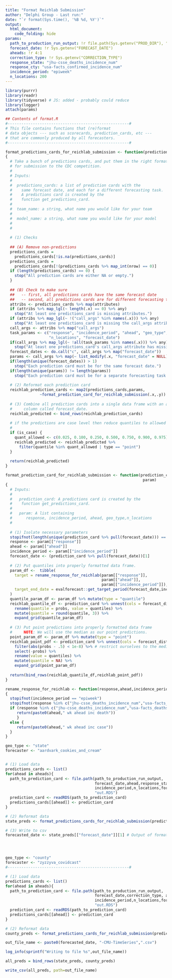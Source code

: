 ```yaml
---
title: "Format Reichlab Submission"
author: "Delphi Group - Last run:"
date: "`r format(Sys.time(), '%B %d, %Y')`"
output:
  html_document:
    code_folding: hide
params:
  path_to_production_run_output: !r file.path(Sys.getenv("PROD_DIR"), "forecaster_predictions")
  forecast_date: !r Sys.getenv("FORECAST_DATE")
  aheads: !r 4:1
  correction_type: !r Sys.getenv("CORRECTION_TYPE")
  response_state: "jhu-csse_deaths_incidence_num"
  response_cty: "usa-facts_confirmed_incidence_num"
  incidence_period: "epiweek"
  n_locations: 200
---
```


```r
library(purrr)
library(readr)
library(tidyverse) # JS: added - probably could reduce
library(logger)
attach(params)
```

```r
## Contents of format.R
#-----------------------------------------------------#
# This file contains functions that (re)format
# data objects --- such as scorecards, prediction_cards, etc ---
# that are commonly produced by all forecasters.
#-----------------------------------------------------#

format_predictions_cards_for_reichlab_submission <- function(predictions_cards, is_case = FALSE)
{
  # Take a bunch of predictions cards, and put them in the right format
  # for submission to the CDC competition.
  # 
  # Inputs:
  #
  #  predictions_cards: a list of prediction cards with the
  #    same forecast date, and each for a different forecasting task.
  #    A predictions card is created by the 
  #    function get_predictions_card.
  #
  #  team_name: a string, what name you would like for your team
  #
  #  model_name: a string, what name you would like for your model
  #
  #  
  
  # (1) Checks
  
  ## (A) Remove non-predictions
  predictions_cards =
    predictions_cards[!is.na(predictions_cards)]
  predictions_cards =
    predictions_cards[!(predictions_cards %>% map_int(nrow) == 0)]
  if (length(predictions_cards) == 0) {
    stop("All prediction cards are either NA or empty.")
  }
  
  ## (B) Check to make sure
  ##   -- first, all predictions cards have the same forecast date
  ##   -- second, all predictions cards are for different forecasting tasks
  attribs <- predictions_cards %>% map(attributes)
  if (attribs %>% map_lgl(~ length(.x) == 0) %>% any)
    stop("At least one predictions_card is missing attributes.")
  if (attribs %>% map_lgl(~ !("call_args" %in% names(.x))) %>% any)
    stop("At least one predictions_card is missing the call_args attribute.")
  call_args <- attribs %>% map("call_args")
  task_params <- c("response", "incidence_period", "ahead", "geo_type",
                   "n_locations", "forecast_date") 
  if(call_args %>% map_lgl(~ !all(task_params %in% names(.x))) %>% any)
    stop("At least one predictions_card's call_args attribute has missing info.")
  forecast_dates <- do.call("c", call_args %>% map("forecast_date"))
  params <- call_args %>% map(~ list_modify(.x, "forecast_date" = NULL))
  if(length(unique(forecast_dates)) > 1)
    stop("Each prediction card must be for the same forecast date.")
  if(length(unique(params)) != length(params))
    stop("Each prediction card must be for a separate forecasting task.")
  
  # (2) Reformat each prediction card
  reichlab_prediction_cards <- map2(predictions_cards,params, 
               ~format_prediction_card_for_reichlab_submission(.x,.y))
  
  # (3) Combine all prediction cards into a single data frame with an additional
  #     column called forecast_date.
  reichlab_predicted <- bind_rows(reichlab_prediction_cards)
  
  # if the predictions are case level then reduce quantiles to allowed
  #
  if (is_case) {
    quant_allowed <- c(0.025, 0.100, 0.250, 0.500, 0.750, 0.900, 0.975)
    reichlab_predicted <- reichlab_predicted %>% 
      filter(quantile %in% quant_allowed | type == "point")
  }  
  
  return(reichlab_predicted)
}

format_prediction_card_for_reichlab_submission <- function(prediction_card,
                                                            param)
{
  # Inputs:
  # 
  #   prediction_card: A predictions card is created by the 
  #    function get_predictions_card.
  # 
  #   param: A list containing
  #      response, incidence_period, ahead, geo_type,n_locations
  #
  
  # (1) Isolate necessary parameters
  stopifnot(length(unique(prediction_card %>% pull(forecast_date))) == 1)
  response <- param[["response"]]
  ahead <- param[["ahead"]]
  incidence_period <- param[["incidence_period"]]
  forecast_date <- (prediction_card %>% pull(forecast_date))[1]
  
  # (2) Put quantiles into properly formatted data frame.
  param_df <-  tibble(
    target = rename_response_for_reichlab(param[["response"]],
                                          param[["ahead"]],
                                          param[["incidence_period"]]),
    target_end_date = evalforecast::get_target_period(forecast_date,incidence_period,ahead)[["end"]],
  )
  quantile_param_df <- param_df %>% mutate(type = "quantile")
  reichlab_quantile_df <- prediction_card %>% unnest(cols = forecast_distribution) %>%
    rename(quantile = probs, value = quantiles) %>%
    mutate(quantile = round(quantile, 3)) %>%
    expand_grid(quantile_param_df)
  
  # (3) Put point predictions into properly formatted data frame
  #     NOTE: We will use the median as our point predictions.
  point_param_df <- param_df %>% mutate(type = "point")
  reichlab_point_pdf <- prediction_card %>% unnest(cols = forecast_distribution) %>%
    filter(abs(probs - .5) < 1e-8) %>% # restrict ourselves to the median
    select(-probs) %>%
    rename(value = quantiles) %>%
    mutate(quantile = NA) %>%
    expand_grid(point_param_df)
  
  return(bind_rows(reichlab_quantile_df,reichlab_point_pdf))
}

rename_response_for_reichlab <- function(response,ahead,incidence_period)
{
  stopifnot(incidence_period == "epiweek")
  stopifnot(response %in% c("jhu-csse_deaths_incidence_num","usa-facts_confirmed_incidence_num","usa-facts_deaths_incidence_num"))
  if (response %in% c("jhu-csse_deaths_incidence_num","usa-facts_deaths_incidence_num")) {
     return(paste0(ahead," wk ahead inc death"))
     }
  else {
     return(paste0(ahead," wk ahead inc case"))
  }
}
```

```r

geo_type <- "state"
forecaster <- "aardvark_cookies_and_cream"


# (1) Load data
predictions_cards <- list()
for(ahead in aheads){
  path_to_prediction_card <- file.path(path_to_production_run_output,
                                       forecast_date,ahead,response_state,geo_type,
                                       incidence_period,n_locations,forecaster,
                                       "out.RDS")
  prediction_card <- readRDS(path_to_prediction_card)
  predictions_cards[[ahead]] <- prediction_card
}

# (2) Reformat data
state_preds <- format_predictions_cards_for_reichlab_submission(predictions_cards)

# (3) Write to csv
forecasted_date <- state_preds[["forecast_date"]][1] # Output of format_predictions_cards_for_reichlab_submission guarantees they will all be the same.




geo_type <- "county"
forecaster <- "zyzzyva_covidcast"
#-----------------------------------------------------#

# (1) Load data
predictions_cards <- list()
for(ahead in aheads){
  path_to_prediction_card <- file.path(path_to_production_run_output,
                                       forecast_date,correction_type, ahead,response_cty,geo_type,
                                       incidence_period,n_locations,forecaster,
                                       "out.RDS")
  prediction_card <- readRDS(path_to_prediction_card)
  predictions_cards[[ahead]] <- prediction_card
}

# (2) Reformat data
county_preds <- format_predictions_cards_for_reichlab_submission(predictions_cards, is_case=TRUE)

out_file_name <- paste0(forecasted_date, "-CMU-TimeSeries",".csv")

log_info(sprintf("Writing to file %s",out_file_name))

all_preds = bind_rows(state_preds, county_preds)

write_csv(all_preds, path=out_file_name)
```
